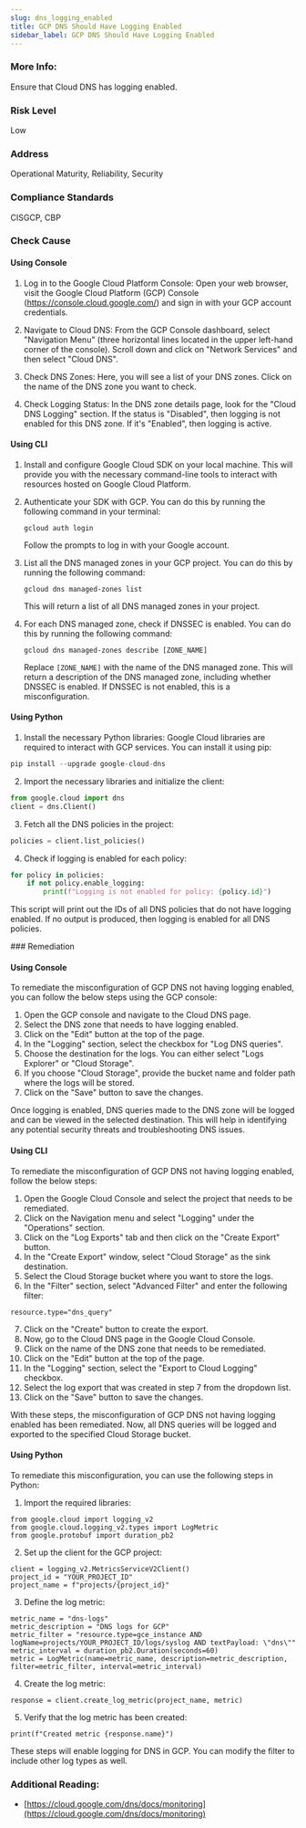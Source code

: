 ```yaml
---
slug: dns_logging_enabled
title: GCP DNS Should Have Logging Enabled
sidebar_label: GCP DNS Should Have Logging Enabled
---
```


### More Info:

Ensure that Cloud DNS has logging enabled.

### Risk Level

Low

### Address

Operational Maturity, Reliability, Security

### Compliance Standards

CISGCP, CBP



<Tabs><Tab title='Cause'>
### Check Cause

#### Using Console

1. Log in to the Google Cloud Platform Console: Open your web browser, visit the Google Cloud Platform (GCP) Console (https://console.cloud.google.com/) and sign in with your GCP account credentials.

2. Navigate to Cloud DNS: From the GCP Console dashboard, select "Navigation Menu" (three horizontal lines located in the upper left-hand corner of the console). Scroll down and click on "Network Services" and then select "Cloud DNS".

3. Check DNS Zones: Here, you will see a list of your DNS zones. Click on the name of the DNS zone you want to check.

4. Check Logging Status: In the DNS zone details page, look for the "Cloud DNS Logging" section. If the status is "Disabled", then logging is not enabled for this DNS zone. If it's "Enabled", then logging is active.

#### Using CLI

1. Install and configure Google Cloud SDK on your local machine. This will provide you with the necessary command-line tools to interact with resources hosted on Google Cloud Platform.

2. Authenticate your SDK with GCP. You can do this by running the following command in your terminal:
   ```
   gcloud auth login
   ```
   Follow the prompts to log in with your Google account.

3. List all the DNS managed zones in your GCP project. You can do this by running the following command:
   ```
   gcloud dns managed-zones list
   ```
   This will return a list of all DNS managed zones in your project.

4. For each DNS managed zone, check if DNSSEC is enabled. You can do this by running the following command:
   ```
   gcloud dns managed-zones describe [ZONE_NAME]
   ```
   Replace `[ZONE_NAME]` with the name of the DNS managed zone. This will return a description of the DNS managed zone, including whether DNSSEC is enabled. If DNSSEC is not enabled, this is a misconfiguration.

#### Using Python

1. Install the necessary Python libraries: Google Cloud libraries are required to interact with GCP services. You can install it using pip:

```python
pip install --upgrade google-cloud-dns
```

2. Import the necessary libraries and initialize the client:

```python
from google.cloud import dns
client = dns.Client()
```

3. Fetch all the DNS policies in the project:

```python
policies = client.list_policies()
```

4. Check if logging is enabled for each policy:

```python
for policy in policies:
    if not policy.enable_logging:
        print(f"Logging is not enabled for policy: {policy.id}")
```

This script will print out the IDs of all DNS policies that do not have logging enabled. If no output is produced, then logging is enabled for all DNS policies.

</Tab>


<Tab title='Remediation'>
### Remediation

#### Using Console

To remediate the misconfiguration of GCP DNS not having logging enabled, you can follow the below steps using the GCP console:

1. Open the GCP console and navigate to the Cloud DNS page.
2. Select the DNS zone that needs to have logging enabled.
3. Click on the "Edit" button at the top of the page.
4. In the "Logging" section, select the checkbox for "Log DNS queries".
5. Choose the destination for the logs. You can either select "Logs Explorer" or "Cloud Storage".
6. If you choose "Cloud Storage", provide the bucket name and folder path where the logs will be stored.
7. Click on the "Save" button to save the changes.

Once logging is enabled, DNS queries made to the DNS zone will be logged and can be viewed in the selected destination. This will help in identifying any potential security threats and troubleshooting DNS issues.

#### Using CLI

To remediate the misconfiguration of GCP DNS not having logging enabled, follow the below steps:

1. Open the Google Cloud Console and select the project that needs to be remediated.
2. Click on the Navigation menu and select "Logging" under the "Operations" section.
3. Click on the "Log Exports" tab and then click on the "Create Export" button.
4. In the "Create Export" window, select "Cloud Storage" as the sink destination.
5. Select the Cloud Storage bucket where you want to store the logs.
6. In the "Filter" section, select "Advanced Filter" and enter the following filter:

```
resource.type="dns_query"
```

7. Click on the "Create" button to create the export.
8. Now, go to the Cloud DNS page in the Google Cloud Console.
9. Click on the name of the DNS zone that needs to be remediated.
10. Click on the "Edit" button at the top of the page.
11. In the "Logging" section, select the "Export to Cloud Logging" checkbox.
12. Select the log export that was created in step 7 from the dropdown list.
13. Click on the "Save" button to save the changes.

With these steps, the misconfiguration of GCP DNS not having logging enabled has been remediated. Now, all DNS queries will be logged and exported to the specified Cloud Storage bucket.

#### Using Python

To remediate this misconfiguration, you can use the following steps in Python:

1. Import the required libraries:

```
from google.cloud import logging_v2
from google.cloud.logging_v2.types import LogMetric
from google.protobuf import duration_pb2
```

2. Set up the client for the GCP project:

```
client = logging_v2.MetricsServiceV2Client()
project_id = "YOUR_PROJECT_ID"
project_name = f"projects/{project_id}"
```

3. Define the log metric:

```
metric_name = "dns-logs"
metric_description = "DNS logs for GCP"
metric_filter = "resource.type=gce_instance AND logName=projects/YOUR_PROJECT_ID/logs/syslog AND textPayload: \"dns\""
metric_interval = duration_pb2.Duration(seconds=60)
metric = LogMetric(name=metric_name, description=metric_description, filter=metric_filter, interval=metric_interval)
```

4. Create the log metric:

```
response = client.create_log_metric(project_name, metric)
```

5. Verify that the log metric has been created:

```
print(f"Created metric {response.name}")
```

These steps will enable logging for DNS in GCP. You can modify the filter to include other log types as well.


### Additional Reading:

- [https://cloud.google.com/dns/docs/monitoring](https://cloud.google.com/dns/docs/monitoring) 


</Tab>
</Tabs>